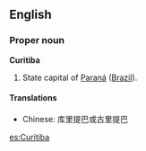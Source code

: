 ==English==

===Proper noun===
'''Curitiba'''

#State capital of [[Paraná]] ([[Brazil]]).

====Translations====

*Chinese: 库里提巴或古里提巴

[[es:Curitiba]]